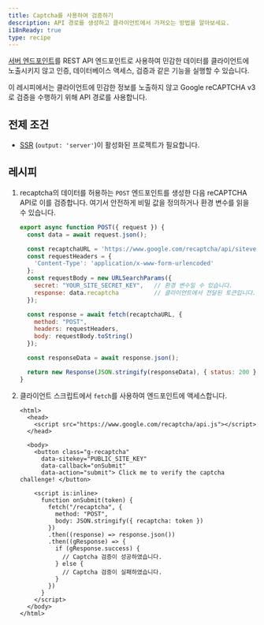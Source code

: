 ```yaml
---
title: Captcha를 사용하여 검증하기
description: API 경로를 생성하고 클라이언트에서 가져오는 방법을 알아보세요.
i18nReady: true
type: recipe
---
```


[서버 엔드포인트](/ko/core-concepts/endpoints/#서버-엔드포인트-api-라우트)를 REST API 엔드포인트로 사용하여 민감한 데이터를 클라이언트에 노출시키지 않고 인증, 데이터베이스 액세스, 검증과 같은 기능을 실행할 수 있습니다.

이 레시피에서는 클라이언트에 민감한 정보를 노출하지 않고 Google reCAPTCHA v3로 검증을 수행하기 위해 API 경로를 사용합니다.

## 전제 조건

- [SSR](/ko/guides/server-side-rendering/) (`output: 'server'`)이 활성화된 프로젝트가 필요합니다.

## 레시피

1. recaptcha의 데이터를 허용하는 `POST` 엔드포인트를 생성한 다음 reCAPTCHA API로 이를 검증합니다. 여기서 안전하게 비밀 값을 정의하거나 환경 변수를 읽을 수 있습니다.

    ```js title="src/pages/recaptcha.js"
    export async function POST({ request }) {
      const data = await request.json();

      const recaptchaURL = 'https://www.google.com/recaptcha/api/siteverify';
      const requestHeaders = {
        'Content-Type': 'application/x-www-form-urlencoded'
      };
      const requestBody = new URLSearchParams({
        secret: "YOUR_SITE_SECRET_KEY",   // 환경 변수일 수 있습니다.
        response: data.recaptcha          // 클라이언트에서 전달된 토큰입니다.
      });

      const response = await fetch(recaptchaURL, {
        method: "POST",
        headers: requestHeaders,
        body: requestBody.toString()
      });

      const responseData = await response.json();

      return new Response(JSON.stringify(responseData), { status: 200 });
    }
    ```

2. 클라이언트 스크립트에서 `fetch`를 사용하여 엔드포인트에 액세스합니다.

    ```astro title="src/pages/index.astro"
    <html>
      <head>
        <script src="https://www.google.com/recaptcha/api.js"></script>
      </head>

      <body>
        <button class="g-recaptcha" 
          data-sitekey="PUBLIC_SITE_KEY" 
          data-callback="onSubmit" 
          data-action="submit"> Click me to verify the captcha challenge! </button>

        <script is:inline>
          function onSubmit(token) {
            fetch("/recaptcha", {
              method: "POST",
              body: JSON.stringify({ recaptcha: token })
            })
            .then((response) => response.json())
            .then((gResponse) => {
              if (gResponse.success) {
                // Captcha 검증이 성공하였습니다.
              } else {
                // Captcha 검증이 실패하였습니다.
              }
            })
          }
        </script>
      </body>
    </html>
    ```
